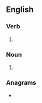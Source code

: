 ==English==

===Verb===
{{head|en|verb form}}

# {{en-third-person singular of|strive}}

===Noun===
{{head|en|noun plural form}}

# {{plural of|strive|lang=en}}

===Anagrams===
* {{anagrams|en|Stivers|stivers|treviss|verists}}